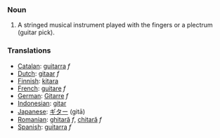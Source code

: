 === Noun ===

# A stringed musical instrument played with the fingers or a plectrum (guitar pick).

=== Translations ===
*[[Catalan]]: [[guitarra]] ''f''
*[[Dutch]]: [[gitaar]] ''f''
*[[Finnish]]: [[kitara]]
*[[French]]: [[guitare]] ''f''
*[[German]]: [[Gitarre]] ''f''
*[[Indonesian]]: [[gitar]]
*[[Japanese]]: [[ギター]] (gitā)
*[[Romanian]]: [[ghitară]] ''f'', [[chitară]] ''f''
*[[Spanish]]: [[guitarra]] ''f''